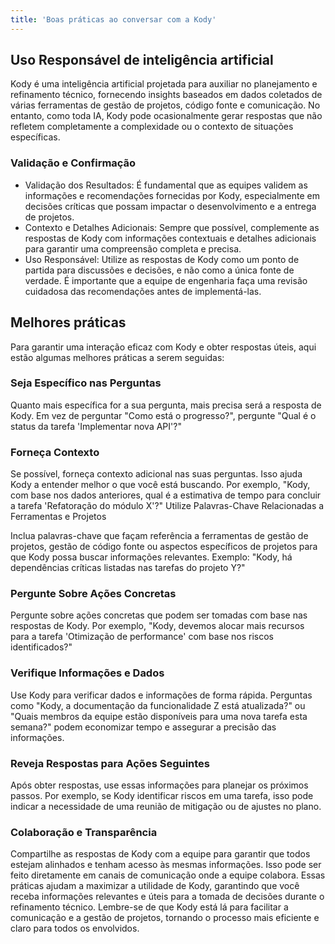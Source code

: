 ```yaml
---
title: 'Boas práticas ao conversar com a Kody'
---
```


## Uso Responsável de inteligência artificial 
Kody é uma inteligência artificial projetada para auxiliar no planejamento e refinamento técnico, fornecendo insights baseados em dados coletados de várias ferramentas de gestão de projetos, código fonte e comunicação. No entanto, como toda IA, Kody pode ocasionalmente gerar respostas que não refletem completamente a complexidade ou o contexto de situações específicas.

###  Validação e Confirmação
* Validação dos Resultados: É fundamental que as equipes validem as informações e recomendações fornecidas por Kody, especialmente em decisões críticas que possam impactar o desenvolvimento e a entrega de projetos.
* Contexto e Detalhes Adicionais: Sempre que possível, complemente as respostas de Kody com informações contextuais e detalhes adicionais para garantir uma compreensão completa e precisa.
* Uso Responsável: Utilize as respostas de Kody como um ponto de partida para discussões e decisões, e não como a única fonte de verdade. É importante que a equipe de engenharia faça uma revisão cuidadosa das recomendações antes de implementá-las.


## Melhores práticas
Para garantir uma interação eficaz com Kody e obter respostas úteis, aqui estão algumas melhores práticas a serem seguidas:

### Seja Específico nas Perguntas

Quanto mais específica for a sua pergunta, mais precisa será a resposta de Kody. Em vez de perguntar "Como está o progresso?", pergunte "Qual é o status da tarefa 'Implementar nova API'?"

### Forneça Contexto

Se possível, forneça contexto adicional nas suas perguntas. Isso ajuda Kody a entender melhor o que você está buscando. Por exemplo, "Kody, com base nos dados anteriores, qual é a estimativa de tempo para concluir a tarefa 'Refatoração do módulo X'?"
Utilize Palavras-Chave Relacionadas a Ferramentas e Projetos

Inclua palavras-chave que façam referência a ferramentas de gestão de projetos, gestão de código fonte ou aspectos específicos de projetos para que Kody possa buscar informações relevantes. Exemplo: "Kody, há dependências críticas listadas nas tarefas do projeto Y?"

### Pergunte Sobre Ações Concretas

Pergunte sobre ações concretas que podem ser tomadas com base nas respostas de Kody. Por exemplo, "Kody, devemos alocar mais recursos para a tarefa 'Otimização de performance' com base nos riscos identificados?"

### Verifique Informações e Dados

Use Kody para verificar dados e informações de forma rápida. Perguntas como "Kody, a documentação da funcionalidade Z está atualizada?" ou "Quais membros da equipe estão disponíveis para uma nova tarefa esta semana?" podem economizar tempo e assegurar a precisão das informações.

### Reveja Respostas para Ações Seguintes

Após obter respostas, use essas informações para planejar os próximos passos. Por exemplo, se Kody identificar riscos em uma tarefa, isso pode indicar a necessidade de uma reunião de mitigação ou de ajustes no plano.

### Colaboração e Transparência

Compartilhe as respostas de Kody com a equipe para garantir que todos estejam alinhados e tenham acesso às mesmas informações. Isso pode ser feito diretamente em canais de comunicação onde a equipe colabora.
Essas práticas ajudam a maximizar a utilidade de Kody, garantindo que você receba informações relevantes e úteis para a tomada de decisões durante o refinamento técnico. Lembre-se de que Kody está lá para facilitar a comunicação e a gestão de projetos, tornando o processo mais eficiente e claro para todos os envolvidos.

